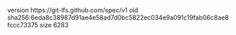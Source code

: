 version https://git-lfs.github.com/spec/v1
oid sha256:6eda8c38987d91ae4e58ad7d0bc5822ec034e9a091c19fab06c8ae8fccc73375
size 6283
